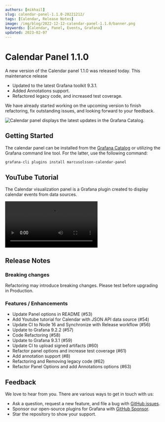```yaml
---
authors: [mikhail]
slug: calendar-panel-1.1.0-20221212/
tags: [Calendar, Release Notes]
image: /img/blog/2022-12-12-calendar-panel-1.1.0/banner.png
keywords: [Calendar, Panel, Events, Grafana]
updated: 2023-02-07
---
```



# Calendar Panel 1.1.0

A new version of the Calendar panel 1.1.0 was released today. This maintenance release

- Updated to the latest Grafana toolkit 9.3.1.
- Added Annotations support.
- Refactored legacy code, and increased test coverage.

<!--truncate-->

We have already started working on the upcoming version to finish refactoring, fix outstanding issues, and looking forward to your feedback.

<Image
  title="Calendar panel displays the latest updates in the Grafana Catalog."
  src="/img/blog/2022-12-12-calendar-panel-1.1.0/panel.png"
/>

## Getting Started

The calendar panel can be installed from the [Grafana Catalog](https://grafana.com/grafana/plugins/marcusolsson-calendar-panel/) or utilizing the Grafana command line tool. For the latter, use the following command:

```bash
grafana-cli plugins install marcusolsson-calendar-panel
```

## YouTube Tutorial

The Calendar visualization panel is a Grafana plugin created to display calendar events from data sources.

<Video
  src="https://www.youtube.com/embed/iPJ122x0oos"
  title="Display events from JSON API data source."
/>

## Release Notes

### Breaking changes

Refactoring may introduce breaking changes. Please test before upgrading in Production.

### Features / Enhancements

- Update Panel options in README (#53)
- Add Youtube tutorial for Calendar with JSON API data source (#54)
- Update CI to Node 16 and Synchronize with Release workflow (#56)
- Update to Grafana 9.2.2 (#57)
- Code Refactoring (#58)
- Update to Grafana 9.3.1 (#59)
- Update CI to upload signed artifacts (#60)
- Refactor panel options and increase test coverage (#61)
- Add annotation support (#8)
- Refactoring and Removing legacy code (#62)
- Refactor Panel Options and add Annotations options (#63)

## Feedback

We love to hear from you. There are various ways to get in touch with us:

- Ask a question, request a new feature, and file a bug with [GitHub issues](https://github.com/volkovlabs/volkovlabs-calendar-panel/issues/new/choose).
- Sponsor our open-source plugins for Grafana with [GitHub Sponsor](https://github.com/sponsors/VolkovLabs).
- Star the repository to show your support.
